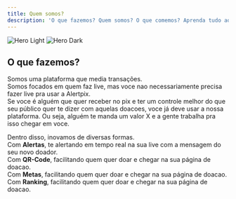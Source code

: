 ```yaml
---
title: Quem somos?
description: 'O que fazemos? Quem somos? O que comemos? Aprenda tudo aqui...'
---
```


<img
  className="block dark:hidden"
  src="/images/hero-light.svg"
  alt="Hero Light"
/>
<img
  className="hidden dark:block"
  src="/images/hero-dark.svg"
  alt="Hero Dark"
/>

## O que fazemos?

Somos uma plataforma que media transações. <br/>
Somos focados em quem faz live, mas voce nao necessariamente precisa fazer live pra usar a Alertpix. <br/>
Se voce é alguém que quer receber no pix e ter um controle melhor do que seu público quer te dizer com aquelas doacoes, voce já deve usar a nossa plataforma.
Ou seja, alguém te manda um valor X e a gente trabalha pra isso chegar em voce.<br/>

Dentro disso, inovamos de diversas formas.<br/>
Com <strong>Alertas</strong>, te alertando em tempo real na sua live com a mensagem do seu novo doador. <br/>
Com <strong>QR-Code</strong>, facilitando quem quer doar e chegar na sua página de doacao. <br/>
Com <strong>Metas</strong>, facilitando quem quer doar e chegar na sua página de doacao. <br/>
Com <strong>Ranking</strong>, facilitando quem quer doar e chegar na sua página de doacao. <br/>
